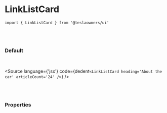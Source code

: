 

<Meta title='02. Molecules / LinkListCard' component={LinkListCard} />

# LinkListCard

`import { LinkListCard } from '@teslaowners/ui'`

<br />
<br />

### Default

<br />

<Story name='Default'>
  <div className='doc-story__preview' style={{ zoom: '100%' }}>
    <div className='flex items-center gap-4'>
      <LinkListCard heading='About the car' articleCount='24' />
    </div>
  </div>
</Story>

<Source
  language={'jsx'}
  code={dedent`<LinkListCard heading='About the car' articleCount='24' />`}
/>

<br />
<br />

### Properties

<ArgsTable of={LinkListCard} />
